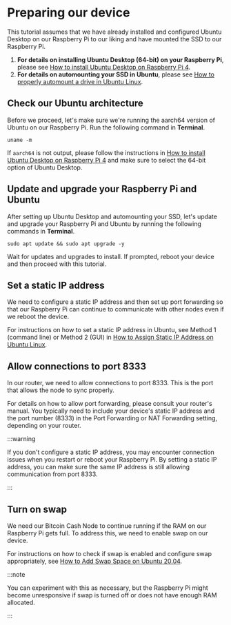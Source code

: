 # Preparing our device

This tutorial assumes that we have already installed and configured Ubuntu Desktop on our Raspberry Pi to our liking and have mounted the SSD to our Raspberry Pi.

1. **For details on installing Ubuntu Desktop (64-bit) on your Raspberry Pi**, please see [How to install Ubuntu Desktop on Raspberry Pi 4](https://ubuntu.com/tutorials/how-to-install-ubuntu-desktop-on-raspberry-pi-4#1-overview).
2. **For details on automounting your SSD in Ubuntu**, please see [How to properly automount a drive in Ubuntu Linux](https://www.techrepublic.com/article/how-to-properly-automount-a-drive-in-ubuntu-linux/).

## Check our Ubuntu architecture

Before we proceed, let's make sure we're running the aarch64 version of Ubuntu on our Raspberry Pi. Run the following command in **Terminal**.

```console
uname -m
```

If `aarch64` is not output, please follow the instructions in [How to install Ubuntu Desktop on Raspberry Pi 4](https://ubuntu.com/tutorials/how-to-install-ubuntu-desktop-on-raspberry-pi-4#1-overview) and make sure to select the 64-bit option of Ubuntu Desktop.

## Update and upgrade your Raspberry Pi and Ubuntu

After setting up Ubuntu Desktop and automounting your SSD, let's update and upgrade your Raspberry Pi and Ubuntu by running the following commands in **Terminal**.

```console
sudo apt update && sudo apt upgrade -y
```

Wait for updates and upgrades to install. If prompted, reboot your device and then proceed with this tutorial.

## Set a static IP address

We need to configure a static IP address and then set up port forwarding so that our Raspberry Pi can continue to communicate with other nodes even if we reboot the device.

For instructions on how to set a static IP address in Ubuntu, see Method 1 (command line) or Method 2 (GUI) in [How to Assign Static IP Address on Ubuntu Linux](https://itsfoss.com/static-ip-ubuntu/).

## Allow connections to port 8333

In our router, we need to allow connections to port 8333. This is the port that allows the node to sync properly.

For details on how to allow port forwarding, please consult your router's manual. You typically need to include your device's static IP address and the port number (8333) in the Port Forwarding or NAT Forwarding setting, depending on your router.

:::warning

If you don't configure a static IP address, you may encounter connection issues when you restart or reboot your Raspberry Pi. By setting a static IP address, you can make sure the same IP address is still allowing communication from port 8333.

:::

## Turn on swap

We need our Bitcoin Cash Node to continue running if the RAM on our Raspberry Pi gets full. To address this, we need to enable swap on our device.

For instructions on how to check if swap is enabled and configure swap appropriately, see [How to Add Swap Space on Ubuntu 20.04](https://www.cloudbooklet.com/how-to-add-swap-space-on-ubuntu-20-04/).

:::note

You can experiment with this as necessary, but the Raspberry Pi might become unresponsive if swap is turned off or does not have enough RAM allocated.

:::
